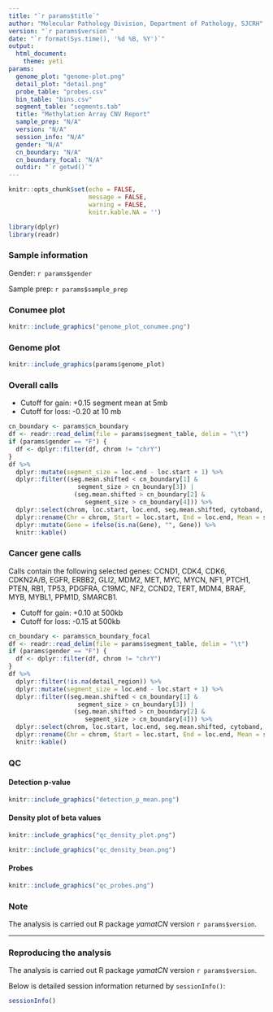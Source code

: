```yaml
---
title: "`r params$title`"
author: "Molecular Pathology Division, Department of Pathology, SJCRH"
version: "`r params$version`"
date: "`r format(Sys.time(), '%d %B, %Y')`"
output: 
  html_document:
    theme: yeti
params:
  genome_plot: "genome-plot.png"
  detail_plot: "detail.png"
  probe_table: "probes.csv"
  bin_table: "bins.csv"
  segment_table: "segments.tab"
  title: "Methylation Array CNV Report"
  sample_prep: "N/A"
  version: "N/A"
  session_info: "N/A"
  gender: "N/A"
  cn_boundary: "N/A"
  cn_boundary_focal: "N/A"
  outdir: "`r getwd()`"
---
```


```r
knitr::opts_chunk$set(echo = FALSE,
                      message = FALSE,
                      warning = FALSE,
                      knitr.kable.NA = '')
```

```r
library(dplyr)
library(readr)
```


### Sample information

Gender: `r params$gender`

Sample prep: `r params$sample_prep`

### Conumee plot

```r
knitr::include_graphics("genome_plot_conumee.png")
```

### Genome plot

```r
knitr::include_graphics(params$genome_plot)
```

### Overall calls

* Cutoff for gain: +0.15 segment mean at 5mb
* Cutoff for loss: -0.20 at 10 mb

```r
cn_boundary <- params$cn_boundary
df <- readr::read_delim(file = params$segment_table, delim = "\t")
if (params$gender == "F") {
  df <- dplyr::filter(df, chrom != "chrY")
}
df %>%
  dplyr::mutate(segment_size = loc.end - loc.start + 1) %>%
  dplyr::filter((seg.mean.shifted < cn_boundary[1] & 
                   segment_size > cn_boundary[3]) | 
                  (seg.mean.shifted > cn_boundary[2] & 
                     segment_size > cn_boundary[4])) %>%
  dplyr::select(chrom, loc.start, loc.end, seg.mean.shifted, cytoband, detail_region) %>%
  dplyr::rename(Chr = chrom, Start = loc.start, End = loc.end, Mean = seg.mean.shifted, Cytoband = cytoband, Gene = detail_region) %>%
  dplyr::mutate(Gene = ifelse(is.na(Gene), "", Gene)) %>%
  knitr::kable()
```

### Cancer gene calls

Calls contain the following selected genes: CCND1, CDK4, CDK6, CDKN2A/B, EGFR, ERBB2, GLI2, MDM2, MET, MYC, MYCN, NF1, PTCH1, PTEN, RB1, TP53, PDGFRA, C19MC, NF2, CCND2, TERT, MDM4, BRAF, MYB, MYBL1, PPM1D, SMARCB1.

* Cutoff for gain: +0.10 at 500kb
* Cutoff for loss: -0.15 at 500kb

```r
cn_boundary <- params$cn_boundary_focal
df <- readr::read_delim(file = params$segment_table, delim = "\t")
if (params$gender == "F") {
  df <- dplyr::filter(df, chrom != "chrY")
}
df %>%
  dplyr::filter(!is.na(detail_region)) %>%
  dplyr::mutate(segment_size = loc.end - loc.start + 1) %>%
  dplyr::filter((seg.mean.shifted < cn_boundary[1] & 
                   segment_size > cn_boundary[3]) | 
                  (seg.mean.shifted > cn_boundary[2] & 
                     segment_size > cn_boundary[4])) %>%
  dplyr::select(chrom, loc.start, loc.end, seg.mean.shifted, cytoband, detail_region) %>%
  dplyr::rename(Chr = chrom, Start = loc.start, End = loc.end, Mean = seg.mean.shifted, Cytoband = cytoband, Gene = detail_region) %>%
  knitr::kable()
```

### QC

#### Detection p-value

```r
knitr::include_graphics("detection_p_mean.png")
```

#### Density plot of beta values

```r
knitr::include_graphics("qc_density_plot.png")
```

```r
knitr::include_graphics("qc_density_bean.png")
```

#### Probes

```r
knitr::include_graphics("qc_probes.png")
```

### Note

The analysis is carried out R package *yamatCN* version `r params$version`. 

---------------------

### Reproducing the analysis

The analysis is carried out R package *yamatCN* version `r params$version`. 

Below is detailed session information returned by `sessionInfo()`:

```r
sessionInfo()
```

